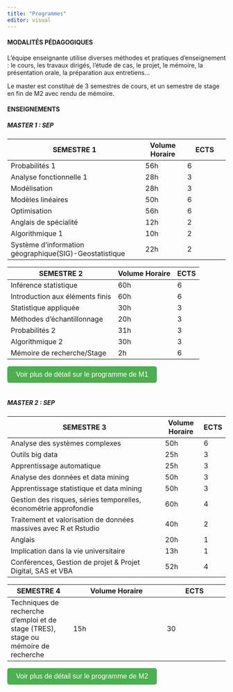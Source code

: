 ```yaml
---
title: "Programmes"
editor: visual
---
```


#### MODALITÉS PÉDAGOGIQUES

L'équipe enseignante utilise diverses méthodes et pratiques d'enseignement : le cours, les travaux dirigés, l'étude de cas, le projet, le mémoire, la présentation orale, la préparation aux entretiens...

Le master est constitué de 3 semestres de cours, et un semestre de stage en fin de M2 avec rendu de mémoire.

#### ENSEIGNEMENTS

##### MASTER 1 : SEP

| SEMESTRE 1                                             | Volume Horaire | ECTS |
|---------------------------------------------|--------------|--------------|
| Probabilités 1                                         | 56h            | 6    |
| Analyse fonctionnelle 1                                | 28h            | 3    |
| Modélisation                                           | 28h            | 3    |
| Modèles linéaires                                      | 50h            | 6    |
| Optimisation                                           | 56h            | 6    |
| Anglais de spécialité                                  | 12h            | 2    |
| Algorithmique 1                                        | 10h            | 2    |
| Système d'information géographique(SIG)-Geostatistique | 22h            | 2    |

| SEMESTRE 2                      | Volume Horaire | ECTS |
|---------------------------------|----------------|------|
| Inférence statistique           | 60h            | 6    |
| Introduction aux éléments finis | 60h            | 6    |
| Statistique appliquée           | 30h            | 3    |
| Méthodes d'échantillonnage      | 20h            | 3    |
| Probabilités 2                  | 31h            | 3    |
| Algorithmique 2                 | 30h            | 3    |
| Mémoire de recherche/Stage      | 2h             | 6    |

```{=html}
<!DOCTYPE html>
<html lang="en">
<head>
    <meta charset="UTF-8">
    <meta name="viewport" content="width=device-width, initial-scale=1.0">
    <title>Bouton de Redirection</title>

    <style>
     
       

        button {
            padding: 10px 20px;
            font-size: 16px;
            background-color: #4CAF50;
            color: white;
            border: none;
            border-radius: 5px;
            cursor: pointer;
        }

        button:hover {
            background-color: #45a049;
        }
    </style>
</head>
<body>
  
    <button onclick="rediriger()">Voir plus de détail sur le programme de M1</button>

    <script>
        function rediriger() {
            // Rediriger vers le lien souhaité
            window.location.href = 'https://eos.univ-reims.fr/sciences/administration/offo2023/index.php?action=divers&view=mcc&etape=4&parcours_type=42&annee_type=79';
        }
    </script>
</body>
<br> </br>
</html>
```
##### MASTER 2 : SEP

| SEMESTRE 3                                                       | Volume Horaire | ECTS |
|------------------------------------------------------------------|----------------|------|
| Analyse des systèmes complexes                                   | 50h            | 6    |
| Outils big data                                                  | 25h            | 3    |
| Apprentissage automatique                                        | 25h            | 3    |
| Analyse des données et data mining                               | 50h            | 3    |
| Apprentissage statistique et data mining                         | 50h            | 3    |
| Gestion des risques, séries temporelles, économétrie approfondie | 60h            | 4    |
| Traitement et valorisation de données massives avec R et Rstudio | 40h            | 2    |
| Anglais                                                          | 20h            | 1    |
| Implication dans la vie universitaire                            | 13h            | 1    |
| Conférences, Gestion de projet & Projet Digital, SAS et VBA      | 52h            | 4    |

| SEMESTRE 4                                                                         | Volume Horaire | ECTS |
|---------------------|-------------------------------|---------------------|
| Techniques de recherche d'emploi et de stage (TRES), stage ou mémoire de recherche | 15h            | 30   |

```{=html}
<!DOCTYPE html>
<html lang="en">
<head>
    <meta charset="UTF-8">
    <meta name="viewport" content="width=device-width, initial-scale=1.0">
    <title>Bouton de Redirection</title>

    <style>
     
       

        button {
            padding: 10px 20px;
            font-size: 16px;
            background-color: #4CAF50;
            color: white;
            border: none;
            border-radius: 5px;
            cursor: pointer;
        }

        button:hover {
            background-color: #45a049;
        }
    </style>
</head>
<body>
  
    <button onclick="rediriger()">Voir plus de détail sur le programme de M2</button>

    <script>
        function rediriger() {
            // Rediriger vers le lien souhaité
            window.location.href = 'https://eos.univ-reims.fr/sciences/administration/offo2023/index.php?action=divers&view=mcc&etape=4&parcours_type=42&annee_type=80';
        }
    </script>
</body>
<br> </br>
</html>
```
